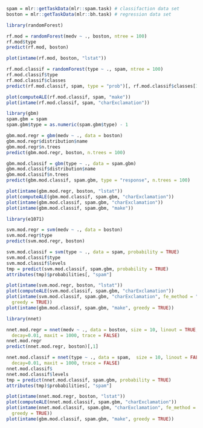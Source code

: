 
```r
spam = mlr::getTaskData(mlr::spam.task) # classifaction data set
boston = mlr::getTaskData(mlr::bh.task) # regression data set
```

```r
library(randomForest)

rf.mod = randomForest(medv ~ ., boston, ntree = 100)
rf.mod$type
predict(rf.mod, boston)

plot(intame(rf.mod, boston, "lstat"))

rf.mod.classif = randomForest(type ~ ., spam, ntree = 100)
rf.mod.classif$type
rf.mod.classif$classes
predict(rf.mod.classif, spam, type = "prob")[, rf.mod.classif$classes[1]]

plot(computeALE(rf.mod.classif, spam, "make"))
plot(intame(rf.mod.classif, spam, "charExclamation"))
```

```r
library(gbm)
spam.gbm = spam
spam.gbm$type = as.numeric(spam.gbm$type) - 1

gbm.mod.regr = gbm(medv ~ ., data = boston)
gbm.mod.regr$distribution$name
gbm.mod.regr$n.trees
predict(gbm.mod.regr, boston, n.trees = 100)

gbm.mod.classif = gbm(type ~ ., data = spam.gbm)
gbm.mod.classif$distribution$name
gbm.mod.classif$n.trees
predict(gbm.mod.classif, spam.gbm, type = "response", n.trees = 100)

plot(intame(gbm.mod.regr, boston, "lstat"))
plot(computeALE(gbm.mod.classif, spam.gbm, "charExclamation"))
plot(intame(gbm.mod.classif, spam.gbm, "charExclamation"))
plot(intame(gbm.mod.classif, spam.gbm, "make"))
```

```r
library(e1071)

svm.mod.regr = svm(medv ~ ., data = boston)
svm.mod.regr$type
predict(svm.mod.regr, boston)

svm.mod.classif = svm(type ~ ., data = spam, probability = TRUE)
svm.mod.classif$type
svm.mod.classif$levels
tmp = predict(svm.mod.classif, spam.gbm, probability = TRUE)
attributes(tmp)$probabilities[, "spam"]

plot(intame(svm.mod.regr, boston, "lstat"))
plot(computeALE(svm.mod.classif, spam.gbm, "charExclamation"))
plot(intame(svm.mod.classif, spam.gbm, "charExclamation", fe_method = "PD",
  greedy = TRUE))
plot(intame(gbm.mod.classif, spam.gbm, "make", greedy = TRUE))
```


```r
library(nnet)

nnet.mod.regr = nnet(medv ~ ., data = boston, size = 10, linout = TRUE,
  decay=0.01, maxit = 1000, trace = FALSE)
nnet.mod.regr
predict(nnet.mod.regr, boston)[,1]

nnet.mod.classif = nnet(type ~ ., data = spam,  size = 10, linout = FALSE,
  decay=0.01, maxit = 1000, trace = FALSE)
nnet.mod.classif$
nnet.mod.classif$levels
tmp = predict(nnet.mod.classif, spam.gbm, probability = TRUE)
attributes(tmp)$probabilities[, "spam"]

plot(intame(nnet.mod.regr, boston, "lstat"))
plot(computeALE(nnet.mod.classif, spam.gbm, "charExclamation"))
plot(intame(nnet.mod.classif, spam.gbm, "charExclamation", fe_method = "PD",
  greedy = TRUE))
plot(intame(gbm.mod.classif, spam.gbm, "make", greedy = TRUE))
```
